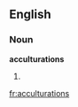 ==English==

===Noun===
'''acculturations'''

# {{plural of|[[acculturation]]}}

[[fr:acculturations]]